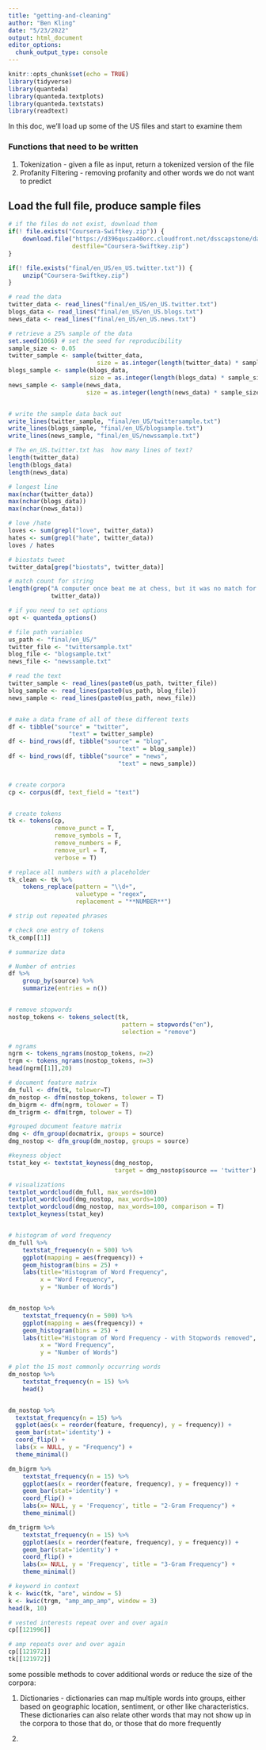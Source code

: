 ```yaml
---
title: "getting-and-cleaning"
author: "Ben Kling"
date: "5/23/2022"
output: html_document
editor_options: 
  chunk_output_type: console
---
```


```r
knitr::opts_chunk$set(echo = TRUE)
library(tidyverse)
library(quanteda)
library(quanteda.textplots)
library(quanteda.textstats)
library(readtext)
```

In this doc, we'll load up some of the US files and start to examine them

### Functions that need to be written

1. Tokenization - given a file as input, return a tokenized version of the file
2. Profanity Filtering - removing profanity and other words we do not want to 
predict

## Load the full file, produce sample files
```r
# if the files do not exist, download them
if(! file.exists("Coursera-Swiftkey.zip")) {
    download.file("https://d396qusza40orc.cloudfront.net/dsscapstone/dataset/Coursera-SwiftKey.zip", 
                  destfile="Coursera-Swiftkey.zip")
}

if(! file.exists("final/en_US/en_US.twitter.txt")) { 
    unzip("Coursera-Swiftkey.zip")
}

# read the data
twitter_data <- read_lines("final/en_US/en_US.twitter.txt")
blogs_data <- read_lines("final/en_US/en_US.blogs.txt")
news_data <- read_lines("final/en_US/en_US.news.txt")

# retrieve a 25% sample of the data
set.seed(1066) # set the seed for reproducibility
sample_size <- 0.05
twitter_sample <- sample(twitter_data, 
                         size = as.integer(length(twitter_data) * sample_size))
blogs_sample <- sample(blogs_data,
                       size = as.integer(length(blogs_data) * sample_size))
news_sample <- sample(news_data,
                      size = as.integer(length(news_data) * sample_size))


# write the sample data back out
write_lines(twitter_sample, "final/en_US/twittersample.txt")
write_lines(blogs_sample, "final/en_US/blogsample.txt")
write_lines(news_sample, "final/en_US/newssample.txt")
```



```r
# The en_US.twitter.txt has  how many lines of text?
length(twitter_data)
length(blogs_data)
length(news_data)

# longest line
max(nchar(twitter_data))
max(nchar(blogs_data))
max(nchar(news_data))

# love /hate
loves <- sum(grepl("love", twitter_data))
hates <- sum(grepl("hate", twitter_data))
loves / hates

# biostats tweet
twitter_data[grep("biostats", twitter_data)]

# match count for string
length(grep("A computer once beat me at chess, but it was no match for me at kickboxing",
            twitter_data))
```



```r

# if you need to set options
opt <- quanteda_options()


```



```r
# file path variables
us_path <- "final/en_US/"
twitter_file <- "twittersample.txt"
blog_file <- "blogsample.txt"
news_file <- "newssample.txt"

# read the text
twitter_sample <- read_lines(paste0(us_path, twitter_file))
blog_sample <- read_lines(paste0(us_path, blog_file))
news_sample <- read_lines(paste0(us_path, news_file))


# make a data frame of all of these different texts
df <- tibble("source" = "twitter",
                 "text" = twitter_sample)
df <- bind_rows(df, tibble("source" = "blog",
                               "text" = blog_sample))
df <- bind_rows(df, tibble("source" = "news",
                               "text" = news_sample))


# create corpora
cp <- corpus(df, text_field = "text")


# create tokens
tk <- tokens(cp,
             remove_punct = T,
             remove_symbols = T,
             remove_numbers = F,
             remove_url = T,
             verbose = T)

```



```r

# replace all numbers with a placeholder
tk_clean <- tk %>%
    tokens_replace(pattern = "\\d+",
                   valuetype = "regex",
                   replacement = "**NUMBER**")

# strip out repeated phrases

# check one entry of tokens
tk_comp[[1]]
```



```r

# summarize data

# Number of entries
df %>%
    group_by(source) %>%
    summarize(entries = n())



```



```r
# remove stopwords
nostop_tokens <- tokens_select(tk,
                                pattern = stopwords("en"),
                                selection = "remove")

# ngrams
ngrm <- tokens_ngrams(nostop_tokens, n=2)
trgm <- tokens_ngrams(nostop_tokens, n=3)
head(ngrm[[1]],20)

# document feature matrix
dm_full <- dfm(tk, tolower=T)
dm_nostop <- dfm(nostop_tokens, tolower = T)
dm_bigrm <- dfm(ngrm, tolower = T)
dm_trigrm <- dfm(trgm, tolower = T)

#grouped document feature matrix
dmg <- dfm_group(docmatrix, groups = source)
dmg_nostop <- dfm_group(dm_nostop, groups = source)

#keyness object
tstat_key <- textstat_keyness(dmg_nostop, 
                              target = dmg_nostop$source == 'twitter')

# visualizations
textplot_wordcloud(dm_full, max_words=100)
textplot_wordcloud(dmg_nostop, max_words=100)
textplot_wordcloud(dmg_nostop, max_words=100, comparison = T)
textplot_keyness(tstat_key)


# histogram of word frequency
dm_full %>%
    textstat_frequency(n = 500) %>%
    ggplot(mapping = aes(frequency)) + 
    geom_histogram(bins = 25) + 
    labs(title="Histogram of Word Frequency",
         x = "Word Frequency",
         y = "Number of Words")


dm_nostop %>%
    textstat_frequency(n = 500) %>%
    ggplot(mapping = aes(frequency)) + 
    geom_histogram(bins = 25) + 
    labs(title="Histogram of Word Frequency - with Stopwords removed",
         x = "Word Frequency",
         y = "Number of Words")

# plot the 15 most commonly occurring words
dm_nostop %>% 
    textstat_frequency(n = 15) %>%
    head()


dm_nostop %>% 
  textstat_frequency(n = 15) %>% 
  ggplot(aes(x = reorder(feature, frequency), y = frequency)) +
  geom_bar(stat='identity') +
  coord_flip() +
  labs(x = NULL, y = "Frequency") +
  theme_minimal()

dm_bigrm %>%
    textstat_frequency(n = 15) %>%
    ggplot(aes(x = reorder(feature, frequency), y = frequency)) + 
    geom_bar(stat='identity') + 
    coord_flip() + 
    labs(x= NULL, y = 'Frequency', title = "2-Gram Frequency") + 
    theme_minimal()

dm_trigrm %>% 
    textstat_frequency(n = 15) %>%
    ggplot(aes(x = reorder(feature, frequency), y = frequency)) + 
    geom_bar(stat='identity') + 
    coord_flip() + 
    labs(x= NULL, y = 'Frequency', title = "3-Gram Frequency") + 
    theme_minimal()

# keyword in context
k <- kwic(tk, "are", window = 5)
k <- kwic(trgm, "amp_amp_amp", window = 3)
head(k, 10)

# vested interests repeat over and over again
cp[[121996]]

# amp repeats over and over again
cp[[121972]]
tk[[121972]]

```

some possible methods to cover additional words or reduce the size of the 
corpora:

1. Dictionaries - dictionaries can map multiple words into groups, either 
based on geographic location, sentiment, or other like characteristics. These
dictionaries can also relate other words that may not show up in the corpora
to those that do, or those that do more frequently

2. 